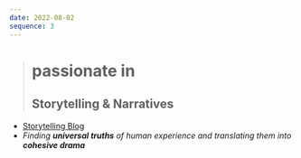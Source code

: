 ```yaml
---
date: 2022-08-02
sequence: 3
---
```




> # <Icon name="lucide:flame" />passionate in
>
> ## Storytelling & Narratives

- <Icon name="lucide:globe" /> [Storytelling Blog](http://chuangcaleb.github.io/wtsa/about)
- <Icon name="lucide:key" /> *Finding **universal truths** of human experience and
  translating them into **cohesive drama***
